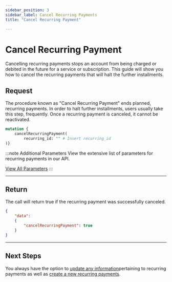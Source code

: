 ```yaml
---
sidebar_position: 3
sidebar_label: Cancel Recurring Payments
title: "Cancel Recurring Payment"

---
```



# Cancel Recurring Payment
Cancelling recurring payments stops an account from being charged or debited in the future for a service or subscription. This guide will show you how to cancel the recurring payments that will halt the further installments.

## Request
The procedure known as "Cancel Recurring Payment" ends planned, recurring payments. In order to halt further installments, users usually take this step, frequently. Once a recurring payment is canceled, it cannot be reactivated.

```graphql title="GraphQL"
mutation {
    cancelRecurringPayment(
        recurring_id: "" # Insert recurring_id
)}
```

:::note  Additional Parameters
View the extensive list of parameters for recurring payments in our API.

<a href= "../../../api/recurring#cancel-recurring-payment" class="button button--primary button--md">View All Parameters</a>
:::

***

## Return
The call will return true if the recurring payment was successfully canceled.

```JSON title="JSON"
{
    "data": 
    {
        "cancelRecurringPayment": true
    }
}
```
***

## Next Steps
You always have the option to [update any information](update_recurring_payments.mdx)pertaining to recurring payments as well as [create a new recurring payments](../create_a_payment_plan.mdx).
